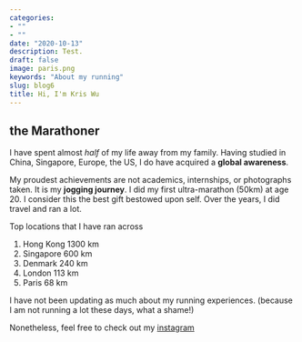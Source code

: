 ```yaml
---
categories:
- ""
- ""
date: "2020-10-13"
description: Test.
draft: false
image: paris.png
keywords: "About my running"
slug: blog6
title: Hi, I'm Kris Wu
---
```


## the Marathoner
I have spent almost *half* of my life away from my family. Having studied in China, Singapore, Europe, the US, I do have acquired a **global awareness**.

My proudest achievements are not academics, internships, or photographs taken. It is my **jogging journey**. I did my first ultra-marathon (50km) at age 20. I consider this the best gift bestowed upon self. Over the years, I did travel and ran a lot.

Top locations that I have ran across

1) Hong Kong 1300 km
2) Singapore 600 km
3) Denmark 240 km
4) London 113 km
5) Paris 68 km

I have not been updating as much about my running experiences. (because I am not running a lot these days, what a shame!)

Nonetheless, feel free to check out my [instagram](https://www.instagram.com/kriswu995/)